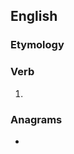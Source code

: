 ==English==

===Etymology===
{{suffix|en|aim|est}}

===Verb===
{{head|en|verb form}}

# {{en-archaic second-person singular of|aim}}

===Anagrams===
* {{anagrams|en|a=aeimst|Amesti|Maties|maiest|maties|misate|miseat|samite|semita|tamise}}